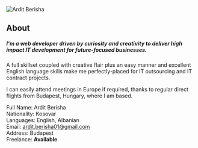 ![](./DSC_1211.jpg "Ardit Berisha")

## About

##### I'm a web developer driven by curiosity and creativity to deliver high impact IT development for future-focused businesses.

A full skillset coupled with creative flair plus an easy manner and excellent English language skills make me perfectly-placed for IT outsourcing and IT contract projects.

I can easily attend meetings in Europe if required, thanks to regular direct flights from Budapest, Hungary, where I am based.

Full Name: Ardit Berisha  
Nationality: Kosovar  
Languages: English, Albanian  
Email: ardit.berisha01@gmail.com  
Address: Budapest  
Freelance: **Available**


